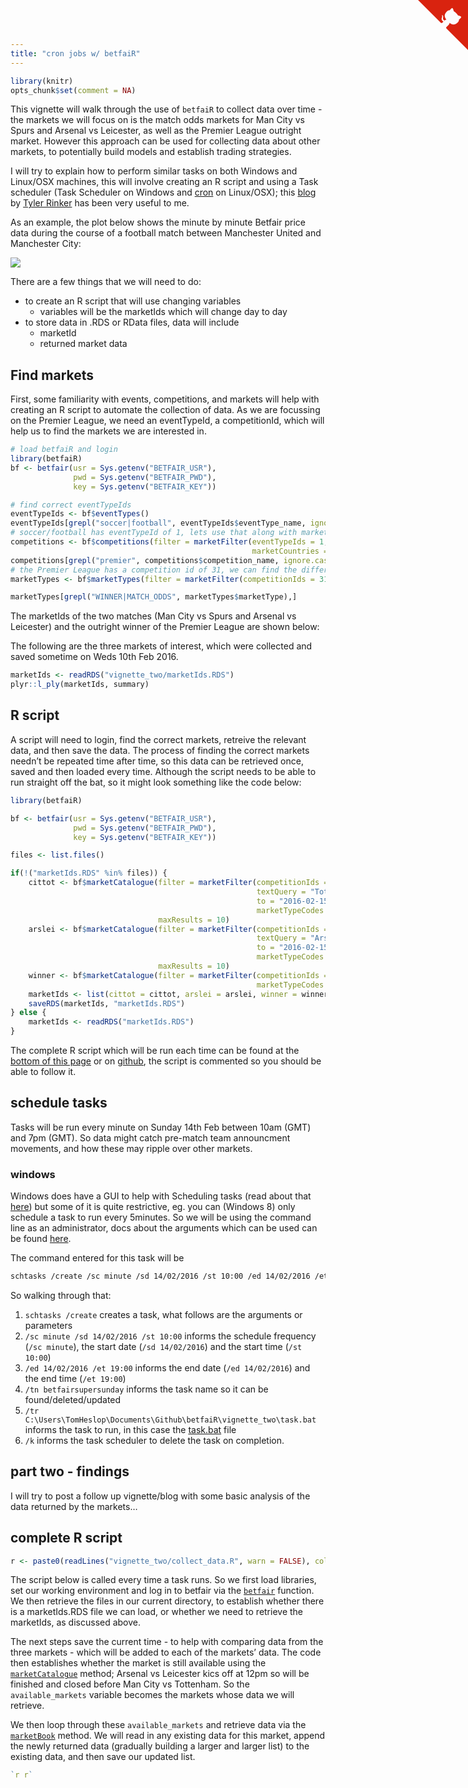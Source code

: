 ```yaml
---
title: "cron jobs w/ betfaiR"
---
```


```r
library(knitr)
opts_chunk$set(comment = NA)
```
This vignette will walk through the use of `betfaiR` to collect data over time - the markets we will focus on is the match odds markets for Man City vs Spurs and Arsenal vs Leicester, as well as the Premier League outright market.  However this approach can be used for collecting data about other markets, to potentially build models and establish trading strategies.

I will try to explain how to perform similar tasks on both Windows and Linux/OSX machines, this will involve creating an R script and using a Task scheduler (Task Scheduler on Windows and [cron](https://en.wikipedia.org/wiki/Cron) on Linux/OSX); this [blog](https://trinkerrstuff.wordpress.com/2015/02/11/scheduling-r-tasks-via-windows-task-scheduler/) by [Tyler Rinker](https://twitter.com/tylerrinker) has been very useful to me.

As an example, the plot below shows the minute by minute Betfair price data during the course of a football match between Manchester United and Manchester City:

<img src="manchester-derby.jpeg" style="display: block; margin-left: auto; margin-right: auto">

There are a few things that we will need to do:

* to create an R script that will use changing variables
    * variables will be the marketIds which will change day to day
* to store data in .RDS or RData files, data will include
    * marketId
    * returned market data

## Find markets

First, some familiarity with events, competitions, and markets will help with creating an R script to automate the collection of data.  As we are focussing on the Premier League, we need an eventTypeId, a competitionId, which will help us to find the markets we are interested in.

```r
# load betfaiR and login
library(betfaiR)
bf <- betfair(usr = Sys.getenv("BETFAIR_USR"),
              pwd = Sys.getenv("BETFAIR_PWD"),
              key = Sys.getenv("BETFAIR_KEY"))

# find correct eventTypeIds
eventTypeIds <- bf$eventTypes()
eventTypeIds[grepl("soccer|football", eventTypeIds$eventType_name, ignore.case = TRUE),]
# soccer/football has eventTypeId of 1, lets use that along with marketCountries to find the Premier League competition
competitions <- bf$competitions(filter = marketFilter(eventTypeIds = 1,
                                                      marketCountries = "GB"))
competitions[grepl("premier", competitions$competition_name, ignore.case =  TRUE),]
# the Premier League has a competition id of 31, we can find the different market types for this competition
marketTypes <- bf$marketTypes(filter = marketFilter(competitionIds = 31))
```
```r
marketTypes[grepl("WINNER|MATCH_ODDS", marketTypes$marketType),]
```

The marketIds of the two matches (Man City vs Spurs and Arsenal vs Leicester) and the outright winner of the Premier League are shown below:

The following are the three markets of interest, which were collected and saved sometime on Weds 10th Feb 2016.

```r
marketIds <- readRDS("vignette_two/marketIds.RDS")
plyr::l_ply(marketIds, summary)
```

## R script

A script will need to login, find the correct markets, retreive the relevant data, and then save the data.  The process of finding the correct markets needn't be repeated time after time, so this data can be retrieved once, saved and then loaded every time.  Although the script needs to be able to run straight off the bat, so it might look something like the code below:

```r
library(betfaiR)

bf <- betfair(usr = Sys.getenv("BETFAIR_USR"),
              pwd = Sys.getenv("BETFAIR_PWD"),
              key = Sys.getenv("BETFAIR_KEY"))

files <- list.files()

if(!("marketIds.RDS" %in% files)) {
    cittot <- bf$marketCatalogue(filter = marketFilter(competitionIds = 31,
                                                       textQuery = "Tottenham",
                                                       to = "2016-02-15",
                                                       marketTypeCodes = "MATCH_ODDS"),
                                 maxResults = 10)
    arslei <- bf$marketCatalogue(filter = marketFilter(competitionIds = 31,
                                                       textQuery = "Arsenal",
                                                       to = "2016-02-15",
                                                       marketTypeCodes = "MATCH_ODDS"),
                                 maxResults = 10)
    winner <- bf$marketCatalogue(filter = marketFilter(competitionIds = 31,
                                                       marketTypeCodes = "WINNER"))
    marketIds <- list(cittot = cittot, arslei = arslei, winner = winner)
    saveRDS(marketIds, "marketIds.RDS")
} else {
    marketIds <- readRDS("marketIds.RDS")
}
```

The complete R script which will be run each time can be found at the [bottom of this page](http://durtal.github.io/betfaiR/vignette_two.html#complete-r-script) or on [github](https://github.com/durtal/betfaiR/blob/gh-pages/vignette_two/collect_data.R), the script is commented so you should be able to follow it.

## schedule tasks

Tasks will be run every minute on Sunday 14th Feb between 10am (GMT) and 7pm (GMT).  So data might catch pre-match team announcment movements, and how these may ripple over other markets.

### windows

Windows does have a GUI to help with Scheduling tasks (read about that [here](http://windows.microsoft.com/en-gb/windows/schedule-task#1TC=windows-7)) but some of it is quite restrictive, eg. you can (Windows 8) only schedule a task to run every 5minutes.  So we will be using the command line as an administrator, docs about the arguments which can be used can be found [here](https://msdn.microsoft.com/en-us/library/windows/desktop/bb736357(v=vs.85).aspx).

The command entered for this task will be

```bash
schtasks /create /sc minute /sd 14/02/2016 /st 10:00 /ed 14/02/2016 /et 19:00 /tn betfairsupersunday /tr C:\Users\TomHeslop\Documents\Github\betfaiR\vignette_two\task.bat \k
```

So walking through that:

1. `schtasks /create` creates a task, what follows are the arguments or parameters
2. `/sc minute /sd 14/02/2016 /st 10:00` informs the schedule frequency (`/sc minute`), the start date (`/sd 14/02/2016`) and the start time (`/st 10:00`)
3. `/ed 14/02/2016 /et 19:00` informs the end date (`/ed 14/02/2016`) and the end time (`/et 19:00`)
4. `/tn betfairsupersunday` informs the task name so it can be found/deleted/updated
5. `/tr C:\Users\TomHeslop\Documents\Github\betfaiR\vignette_two\task.bat` informs the task to run, in this case the [task.bat](https://github.com/durtal/betfaiR/blob/gh-pages/vignette_two/task.bat) file
6. `/k` informs the task scheduler to delete the task on completion.


## part two - findings

I will try to post a follow up vignette/blog with some basic analysis of the data returned by the markets...

## complete R script

```r
r <- paste0(readLines("vignette_two/collect_data.R", warn = FALSE), collapse = "\n")
```
The script below is called every time a task runs.  So we first load libraries, set our working environment and log in to betfair via the [`betfair`](http://durtal.github.io/betfaiR/betfair.html) function.  We then retrieve the files in our current directory, to establish whether there is a marketIds.RDS file we can load, or whether we need to retrieve the marketIds, as discussed above.

The next steps save the current time - to help with comparing data from the three markets - which will be added to each of the markets' data.  The code then establishes whether the market is still available using the [`marketCatalogue`](http://durtal.github.io/betfaiR/marketCatalogue.html) method; Arsenal vs Leicester kics off at 12pm so will be finished and closed before Man City vs Tottenham.  So the `available_markets` variable becomes the markets whose data we will retrieve.

We then loop through these `available_markets` and retrieve data via the [`marketBook`](http://durtal.github.io/betfaiR/marketBook.html) method.  We will read in any existing data for this market, append the newly returned data (gradually building a larger and larger list) to the existing data, and then save our updated list.

```r
`r r`
```

<a href="https://github.com/durtal/betfaiR" class="github-corner"><svg width="80" height="80" viewBox="0 0 250 250" style="fill:#d9230f; color:#fcfcfc; position: absolute; top: 0; border: 0; right: 0;"><path d="M0,0 L115,115 L130,115 L142,142 L250,250 L250,0 Z"></path><path d="M128.3,109.0 C113.8,99.7 119.0,89.6 119.0,89.6 C122.0,82.7 120.5,78.6 120.5,78.6 C119.2,72.0 123.4,76.3 123.4,76.3 C127.3,80.9 125.5,87.3 125.5,87.3 C122.9,97.6 130.6,101.9 134.4,103.2" fill="currentColor" style="transform-origin: 130px 106px;" class="octo-arm"></path><path d="M115.0,115.0 C114.9,115.1 118.7,116.5 119.8,115.4 L133.7,101.6 C136.9,99.2 139.9,98.4 142.2,98.6 C133.8,88.0 127.5,74.4 143.8,58.0 C148.5,53.4 154.0,51.2 159.7,51.0 C160.3,49.4 163.2,43.6 171.4,40.1 C171.4,40.1 176.1,42.5 178.8,56.2 C183.1,58.6 187.2,61.8 190.9,65.4 C194.5,69.0 197.7,73.2 200.1,77.6 C213.8,80.2 216.3,84.9 216.3,84.9 C212.7,93.1 206.9,96.0 205.4,96.6 C205.1,102.4 203.0,107.8 198.3,112.5 C181.9,128.9 168.3,122.5 157.7,114.1 C157.9,116.9 156.7,120.9 152.7,124.9 L141.0,136.5 C139.8,137.7 141.6,141.9 141.8,141.8 Z" fill="currentColor" class="octo-body"></path></svg></a><style>.github-corner:hover .octo-arm{animation:octocat-wave 560ms ease-in-out}@keyframes octocat-wave{0%,100%{transform:rotate(0)}20%,60%{transform:rotate(-25deg)}40%,80%{transform:rotate(10deg)}}@media (max-width:500px){.github-corner:hover .octo-arm{animation:none}.github-corner .octo-arm{animation:octocat-wave 560ms ease-in-out}}</style>
